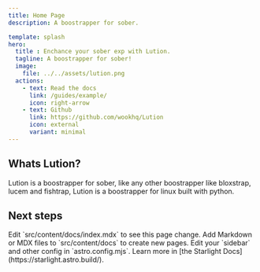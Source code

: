 ```yaml
---
title: Home Page
description: A boostrapper for sober.

template: splash
hero:
  title : Enchance your sober exp with Lution.
  tagline: A boostrapper for sober!
  image:
    file: ../../assets/lution.png
  actions:
    - text: Read the docs
      link: /guides/example/
      icon: right-arrow
    - text: Github
      link: https://github.com/wookhq/Lution
      icon: external
      variant: minimal
---
```


## Whats Lution?

Lution is a boostrapper for sober, like any other boostrapper like bloxstrap, lucem and fishtrap, Lution is a boostrapper for linux built with python.


## Next steps

<CardGrid stagger>
	<Card title="Update content" icon="pencil">
		Edit `src/content/docs/index.mdx` to see this page change.
	</Card>
	<Card title="Add new content" icon="add-document">
		Add Markdown or MDX files to `src/content/docs` to create new pages.
	</Card>
	<Card title="Configure your site" icon="setting">
		Edit your `sidebar` and other config in `astro.config.mjs`.
	</Card>
	<Card title="Read the docs" icon="open-book">
		Learn more in [the Starlight Docs](https://starlight.astro.build/).
	</Card>
</CardGrid>
